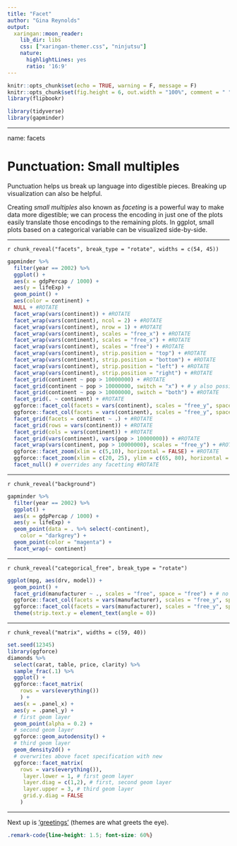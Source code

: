 ```yaml
---
title: "Facet"
author: "Gina Reynolds"
output:
  xaringan::moon_reader:
    lib_dir: libs
    css: ["xaringan-themer.css", "ninjutsu"]
    nature:
      highlightLines: yes
      ratio: '16:9'
---
```


```r
knitr::opts_chunk$set(echo = TRUE, warning = F, message = F)
knitr::opts_chunk$set(fig.height = 6, out.width = "100%", comment = " ", cache = T, dpi = 300)
library(flipbookr)
```


```r
library(tidyverse)
library(gapminder)
```


---

name: facets

# Punctuation: Small multiples

Punctuation helps us break up language into digestible pieces. Breaking up visualization can also be helpful.  

Creating *small multiples* also known as *faceting* is a powerful way to make data more digestible; we can process the encoding in just one of the plots easily translate those encodings to the remaining plots.   In ggplot, small plots based on a categorical variable can be visualized side-by-side.  



---

`r chunk_reveal("facets", break_type = "rotate", widths = c(54, 45))`


```r
gapminder %>% 
  filter(year == 2002) %>% 
  ggplot() +
  aes(x = gdpPercap / 1000) +
  aes(y = lifeExp) +
  geom_point() +
  aes(color = continent) +
  NULL + #ROTATE
  facet_wrap(vars(continent)) + #ROTATE
  facet_wrap(vars(continent), ncol = 2) + #ROTATE
  facet_wrap(vars(continent), nrow = 1) + #ROTATE
  facet_wrap(vars(continent), scales = "free_x") + #ROTATE
  facet_wrap(vars(continent), scales = "free_x") + #ROTATE
  facet_wrap(vars(continent), scales = "free") + #ROTATE
  facet_wrap(vars(continent), strip.position = "top") + #ROTATE
  facet_wrap(vars(continent), strip.position = "bottom") + #ROTATE
  facet_wrap(vars(continent), strip.position = "left") + #ROTATE
  facet_wrap(vars(continent), strip.position = "right") + #ROTATE
  facet_grid(continent ~ pop > 10000000) + #ROTATE
  facet_grid(continent ~ pop > 10000000, switch = "x") + # y also possible #ROTATE
  facet_grid(continent ~ pop > 10000000, switch = "both") + #ROTATE
  facet_grid(. ~ continent) + #ROTATE
  ggforce::facet_col(facets = vars(continent), scales = "free_y", space = "free", strip.position = "top") + #ROTATE
  ggforce::facet_col(facets = vars(continent), scales = "free_y", space = "free", strip.position = "left") + #ROTATE
  facet_grid(facets = continent ~ .) + #ROTATE
  facet_grid(rows = vars(continent)) + #ROTATE
  facet_grid(cols = vars(continent)) + #ROTATE
  facet_grid(vars(continent), vars(pop > 10000000)) + #ROTATE
  facet_wrap(vars(continent, pop > 10000000), scales = "free_y") + #ROTATE
  ggforce::facet_zoom(xlim = c(5,10), horizontal = FALSE) + #ROTATE
  ggforce::facet_zoom(xlim = c(20, 25), ylim = c(65, 80), horizontal = FALSE) + #ROTATE
  facet_null() # overrides any facetting #ROTATE
```



---

`r chunk_reveal("background")`

```r
gapminder %>% 
  filter(year == 2002) %>% 
  ggplot() +
  aes(x = gdpPercap / 1000) +
  aes(y = lifeExp) +
  geom_point(data = . %>% select(-continent), 
    color = "darkgrey") +
  geom_point(color = "magenta") +
  facet_wrap(~ continent) 
```

---

`r chunk_reveal("categorical_free", break_type = "rotate")`

```r
ggplot(mpg, aes(drv, model)) +
  geom_point() +
  facet_grid(manufacturer ~ ., scales = "free", space = "free") + # no strip position argument #ROTATE
  ggforce::facet_col(facets = vars(manufacturer), scales = "free_y", space = "free", strip.position = "top") + #ROTATE
  ggforce::facet_col(facets = vars(manufacturer), scales = "free_y", space = "free", strip.position = "left") + #ROTATE
  theme(strip.text.y = element_text(angle = 0))
```

---

`r chunk_reveal("matrix", widths = c(59, 40))`

```r
set.seed(12345)
library(ggforce)
diamonds %>% 
  select(carat, table, price, clarity) %>% 
  sample_frac(.1) %>% 
  ggplot() +
  ggforce::facet_matrix(
    rows = vars(everything())
    ) +
  aes(x = .panel_x) + 
  aes(y = .panel_y) +
  # first geom layer 
  geom_point(alpha = 0.2) +
  # second geom layer
  ggforce::geom_autodensity() +
  # third geom layer 
  geom_density2d() +
  # overwrites above facet specification with new
  ggforce::facet_matrix( 
    rows = vars(everything()), 
     layer.lower = 1, # first geom layer
     layer.diag = c(1,2), # first, second geom layer
     layer.upper = 3, # third geom layer
     grid.y.diag = FALSE
    )
```


---


Next up is ['greetings'](themes.html) (themes are what greets the eye).


```css
.remark-code{line-height: 1.5; font-size: 60%}
```

